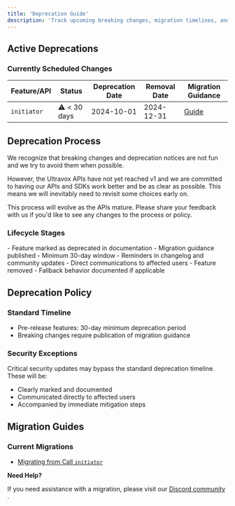 ```yaml
---
title: 'Deprecation Guide'
description: 'Track upcoming breaking changes, migration timelines, and deprecation notices for the Ultravox platform.'
---
```


## Active Deprecations

### Currently Scheduled Changes

| Feature/API | Status       | Deprecation Date | Removal Date | Migration Guidance               |
| ----------- | ------------ | ---------------- | ------------ |----------------------------------|
| `initiator` | ⚠️ < 30 days  | 2024-10-01       | 2024-12-31   | [Guide](/changelog/migration/firstspeaker) |

## Deprecation Process
We recognize that breaking changes and deprecation notices are not fun and we try to avoid them when possible.

However, the Ultravox APIs have not yet reached v1 and we are committed to having our APIs and SDKs work better and be as clear as possible. This means we will inevitably need to revisit some choices early on.

This process will evolve as the APIs mature. Please share your feedback with us if you'd like to see any changes to the process or policy.

### Lifecycle Stages

<Tabs>
  <Tab title="1. Announcement">
    - Feature marked as deprecated in documentation
    - Migration guidance published
  </Tab>
  <Tab title="2. Deprecation Period">
    - Minimum 30-day window
    - Reminders in changelog and community updates
    - Direct communications to affected users
  </Tab>
  <Tab title="3. Removal">
    - Feature removed
    - Fallback behavior documented if applicable
  </Tab>
</Tabs>

## Deprecation Policy

### Standard Timeline
- Pre-release features: 30-day minimum deprecation period
- Breaking changes require publication of migration guidance

### Security Exceptions
Critical security updates may bypass the standard deprecation timeline. These will be:
- Clearly marked and documented
- Communicated directly to affected users
- Accompanied by immediate mitigation steps

## Migration Guides

### Current Migrations
- [Migrating from Call `initiator`](/changelog/migration/firstspeaker)

<Note>
  <b>Need Help?</b>

  If you need assistance with a migration, please visit our [Discord community ](https://discord.gg/62X253zeWB).
</Note>
